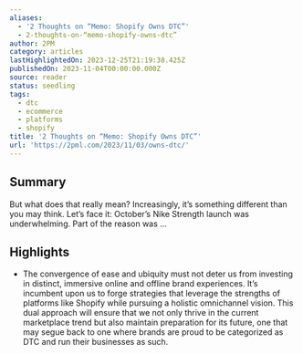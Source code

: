 ```yaml
---
aliases:
  - '2 Thoughts on “Memo: Shopify Owns DTC”'
  - 2-thoughts-on-“memo-shopify-owns-dtc”
author: 2PM
category: articles
lastHighlightedOn: 2023-12-25T21:19:38.425Z
publishedOn: 2023-11-04T00:00:00.000Z
source: reader
status: seedling
tags:
  - dtc
  - ecommerce
  - platforms
  - shopify
title: '2 Thoughts on “Memo: Shopify Owns DTC”'
url: 'https://2pml.com/2023/11/03/owns-dtc/'
---
```

## Summary

But what does that really mean? Increasingly, it’s something different than you may think. Let’s face it: October’s Nike Strength launch was underwhelming. Part of the reason was …

## Highlights

- The convergence of ease and ubiquity must not deter us from investing in distinct, immersive online and offline brand experiences. It’s incumbent upon us to forge strategies that leverage the strengths of platforms like Shopify while pursuing a holistic omnichannel vision. This dual approach will ensure that we not only thrive in the current marketplace trend but also maintain preparation for its future, one that may segue back to one where brands are proud to be categorized as DTC and run their businesses as such.
